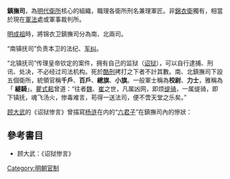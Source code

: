 '''鎮撫司'''，為[[明代|明代]][[衛所|衛所]]核心的組織，職理各衛所刑名兼理軍匠。非[[錦衣衛|錦衣衛]]獨有，相當於現在[[軍法|軍法]]處或軍事裁判所。

[[明成祖|明成祖]]時，將锦衣卫鎮撫司分為南、北兩司。

“南镇抚司”负责本卫的法纪、[[军纠|军纠]]。

“北镇抚司”传理皇帝钦定的案件，拥有自己的监狱（[[诏狱|诏狱]]），可以自行逮捕、刑讯、处决，不必经过司法机构。死於[[酷刑|酷刑]]拷打之下者不計其數。南、北鎮撫司下設五個衛所，統領官稱'''千戶'''、'''百戶'''、'''總旗'''、'''小旗'''。一般軍士稱為'''校尉'''、'''力士'''，雅稱為「
'''緹騎'''」。[[瞿式耜|瞿式耜]]曾道：“往者[[魏忠贤|魏]]、[[崔呈秀|崔]]之世，凡属凶网，即烦[[缇骑|缇骑]]，一属缇骑，即下镇抚，魂飞汤火，惨毒难言，苟得一送法司，便不啻天堂之乐矣。”

[[顾大武|顾大武]]的《诏狱惨言》曾描寫[[杨涟|杨涟]]在内的“[[六君子|六君子]]”在鎮撫司內的慘狀：

{{cquote|次日之暮，嚴刑拷問諸君子。雖各辯對甚正，而堂官[[許顯純|許顯純]]袖中已有成案，第據之直書具疏以進。是日諸君子各打四十棍，拶、敲一百，夾杠五十……七月初四日比較。六君子從獄中出……一步一忍痛聲，甚酸楚……用尺帛抹額，裳上膿血如染……十三日比較……受杖諸君子，股肉俱腐……十九日比較，楊、左、魏俱用全刑。楊公大號而無回聲，左公聲呦呦如小兒啼……二十四日比較，刑畢……是夜三君子（楊漣、左光斗、魏大中）……俱死於鎖頭[[葉文仲|葉文仲]]之手……二十八日……周公（[[周朝瑞|周朝瑞]]）至大監，不半時許，遂斃郭賊之手。}}

==參考書目==
{{refbegin}}
* 顾大武：《诏狱惨言》
{{refend}}

[[Category:明朝官制|Category:明朝官制]]